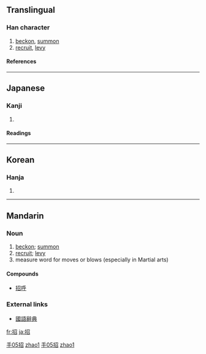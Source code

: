 {{zh-hanzi|{{zh-lookup|招}}}}

==Translingual==
===Han character===
{{Han char|rn=64|rad=手|as=05|sn=8|four=5706<sub>2</sub>|canj=手尸竹口 (QSHR)}}
# [[beckon]], [[summon]]
# [[recruit]], [[levy]]
====References====
{{Han ref|kx=0427.010|dkj=11968|dj=0775.050|hdz=31860.070|uh=62DB|ud=25307|bh=A9DB|bd=43483}}

----

==Japanese==
===Kanji===
{{ja-kanji|grade=5|rs=手05}}
# {{defn|Japanese}} 
====Readings====
{{ja-readings|on=[[しょう]] (shō), [[きょう]] (kyō)|kun=[[まねく]] (maneku), [[まねき]] (maneki)}}

----

==Korean==
===Hanja===
{{ko-hanja|hangeul=[[초]], [[교]]|eumhun=|rv=cho, gyo|mr=ch'o, kyo|y=cho, kyo}}
# {{defn|Korean}}

----

==Mandarin== 
===Noun===
{{cmn-noun|ts|pin=zhāo|pint=zhao1|rs=手05}}

# [[beckon]]; [[summon]]
# [[recruit]]; [[levy]]
# measure word for moves or blows (especially in Martial arts)
====Compounds====
*[[招呼]]


===External links===
*[http://140.111.34.46/cgi-bin/dict/GetContent.cgi?Database=dict&DocNum=106956&GraphicWord=yes&QueryString=招 國語辭典]

[[Category:zh-tw:Intermediate Mandarin|手05招]]
[[Category:zh-cn:Intermediate Mandarin|zhao1]]
[[Category:zh-tw:Martial arts|手05招]]
[[Category:zh-cn:Martial arts|zhao1]]

[[fr:招]]
[[ja:招]]